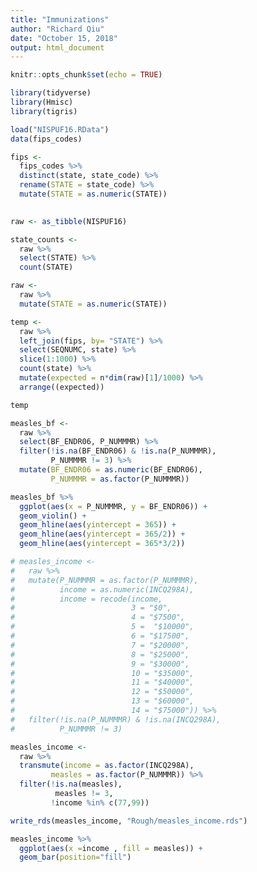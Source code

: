 ```yaml
---
title: "Immunizations"
author: "Richard Qiu"
date: "October 15, 2018"
output: html_document
---
```


```r
knitr::opts_chunk$set(echo = TRUE)

library(tidyverse)
library(Hmisc)
library(tigris)

load("NISPUF16.RData")
data(fips_codes)

fips <- 
  fips_codes %>% 
  distinct(state, state_code) %>% 
  rename(STATE = state_code) %>% 
  mutate(STATE = as.numeric(STATE))
          

raw <- as_tibble(NISPUF16)

```



```r
state_counts <-
  raw %>% 
  select(STATE) %>% 
  count(STATE)

raw <-
  raw %>% 
  mutate(STATE = as.numeric(STATE))


```



```r

temp <-
  raw %>%
  left_join(fips, by= "STATE") %>% 
  select(SEQNUMC, state) %>%
  slice(1:1000) %>%
  count(state) %>%
  mutate(expected = n*dim(raw)[1]/1000) %>% 
  arrange((expected))

temp
```

```r
measles_bf <-
  raw %>%
  select(BF_ENDR06, P_NUMMMR) %>% 
  filter(!is.na(BF_ENDR06) & !is.na(P_NUMMMR),
         P_NUMMMR != 3) %>% 
  mutate(BF_ENDR06 = as.numeric(BF_ENDR06),
         P_NUMMMR = as.factor(P_NUMMMR))

measles_bf %>% 
  ggplot(aes(x = P_NUMMMR, y = BF_ENDR06)) +
  geom_violin() + 
  geom_hline(aes(yintercept = 365)) +
  geom_hline(aes(yintercept = 365/2)) +
  geom_hline(aes(yintercept = 365*3/2))

```


```r
# measles_income <-
#   raw %>%
#   mutate(P_NUMMMR = as.factor(P_NUMMMR),
#          income = as.numeric(INCQ298A),
#          income = recode(income, 
#                          3 = "$0",
#                          4 = "$7500",
#                          5 =  "$10000",
#                          6 = "$17500",
#                          7 = "$20000",
#                          8 = "$25000",
#                          9 = "$30000",
#                          10 = "$35000",
#                          11 = "$40000",
#                          12 = "$50000",
#                          13 = "$60000",
#                          14 = "$75000")) %>% 
#   filter(!is.na(P_NUMMMR) & !is.na(INCQ298A), 
#          P_NUMMMR != 3) 

measles_income <-
  raw %>% 
  transmute(income = as.factor(INCQ298A),
         measles = as.factor(P_NUMMMR)) %>% 
  filter(!is.na(measles), 
          measles != 3,
         !income %in% c(77,99))

write_rds(measles_income, "Rough/measles_income.rds")

measles_income %>% 
  ggplot(aes(x =income , fill = measles)) +
  geom_bar(position="fill")
```






